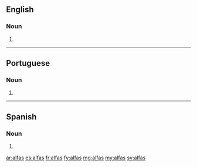 ==English==

===Noun===
{{head|en|plural}}

# {{plural of|alfa|lang=en|nocat=1}}

----

==Portuguese==

===Noun===
{{head|pt|plural}} {{f}}

# {{plural of|alfa|lang=pt|nocat=1}}

----

==Spanish==

===Noun===
{{head|es|noun form|g=f-p}}

# {{plural of|alfa|lang=es|nocat=1}}

[[ar:alfas]]
[[es:alfas]]
[[fr:alfas]]
[[fy:alfas]]
[[mg:alfas]]
[[my:alfas]]
[[sv:alfas]]
